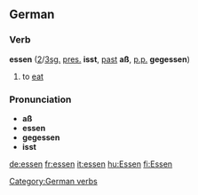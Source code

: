 ==German==
===Verb===
'''essen''' ([[Second person|2]]/[[Third person|3]][[singular|sg.]] [[present|pres.]] '''isst''', [[past]] '''aß''', [[past participle|p.p.]] '''gegessen''')

#to [[eat]]

===Pronunciation===
*'''aß''' {{IPA|[&#660;a&#720;s]}}
*'''essen''' {{IPA|[&#712;&#660;&#603;sn&#809;]}}
*'''gegessen'''  {{IPA|[g&#601;&#712;g&#603;sn&#809;]}}
*'''isst''' {{IPA|[&#660;&#618;st]}}

[[Category:German verbs]]

[[de:essen]]
[[fr:essen]]
[[it:essen]]
[[hu:Essen]]
[[fi:Essen]]